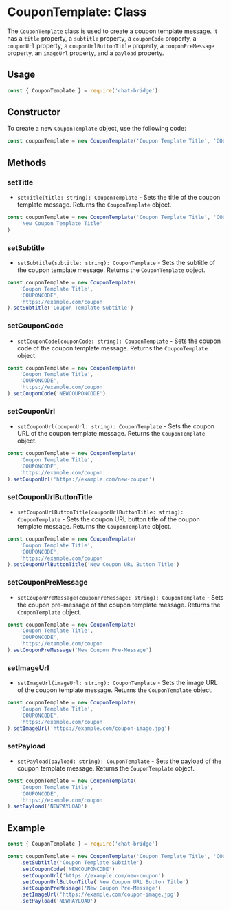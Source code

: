 # CouponTemplate: Class

The `CouponTemplate` class is used to create a coupon template message. It has a `title` property, a `subtitle`
property, a `couponCode` property, a `couponUrl` property, a `couponUrlButtonTitle` property, a `couponPreMessage`
property, an `imageUrl` property, and a `payload` property.

## Usage

```js copy
const { CouponTemplate } = require('chat-bridge')
```

## Constructor

To create a new `CouponTemplate` object, use the following code:

```js copy
const couponTemplate = new CouponTemplate('Coupon Template Title', 'COUPONCODE', 'https://example.com/coupon')
```

## Methods

### setTitle

-   `setTitle(title: string): CouponTemplate` - Sets the title of the coupon template message. Returns the
    `CouponTemplate` object.

```js copy
const couponTemplate = new CouponTemplate('Coupon Template Title', 'COUPONCODE', 'https://example.com/coupon').setTitle(
    'New Coupon Template Title'
)
```

### setSubtitle

-   `setSubtitle(subtitle: string): CouponTemplate` - Sets the subtitle of the coupon template message. Returns the
    `CouponTemplate` object.

```js copy
const couponTemplate = new CouponTemplate(
    'Coupon Template Title',
    'COUPONCODE',
    'https://example.com/coupon'
).setSubtitle('Coupon Template Subtitle')
```

### setCouponCode

-   `setCouponCode(couponCode: string): CouponTemplate` - Sets the coupon code of the coupon template message. Returns
    the `CouponTemplate` object.

```js copy
const couponTemplate = new CouponTemplate(
    'Coupon Template Title',
    'COUPONCODE',
    'https://example.com/coupon'
).setCouponCode('NEWCOUPONCODE')
```

### setCouponUrl

-   `setCouponUrl(couponUrl: string): CouponTemplate` - Sets the coupon URL of the coupon template message. Returns the
    `CouponTemplate` object.

```js copy
const couponTemplate = new CouponTemplate(
    'Coupon Template Title',
    'COUPONCODE',
    'https://example.com/coupon'
).setCouponUrl('https://example.com/new-coupon')
```

### setCouponUrlButtonTitle

-   `setCouponUrlButtonTitle(couponUrlButtonTitle: string): CouponTemplate` - Sets the coupon URL button title of the
    coupon template message. Returns the `CouponTemplate` object.

```js copy
const couponTemplate = new CouponTemplate(
    'Coupon Template Title',
    'COUPONCODE',
    'https://example.com/coupon'
).setCouponUrlButtonTitle('New Coupon URL Button Title')
```

### setCouponPreMessage

-   `setCouponPreMessage(couponPreMessage: string): CouponTemplate` - Sets the coupon pre-message of the coupon template
    message. Returns the `CouponTemplate` object.

```js copy
const couponTemplate = new CouponTemplate(
    'Coupon Template Title',
    'COUPONCODE',
    'https://example.com/coupon'
).setCouponPreMessage('New Coupon Pre-Message')
```

### setImageUrl

-   `setImageUrl(imageUrl: string): CouponTemplate` - Sets the image URL of the coupon template message. Returns the
    `CouponTemplate` object.

```js copy
const couponTemplate = new CouponTemplate(
    'Coupon Template Title',
    'COUPONCODE',
    'https://example.com/coupon'
).setImageUrl('https://example.com/coupon-image.jpg')
```

### setPayload

-   `setPayload(payload: string): CouponTemplate` - Sets the payload of the coupon template message. Returns the
    `CouponTemplate` object.

```js copy
const couponTemplate = new CouponTemplate(
    'Coupon Template Title',
    'COUPONCODE',
    'https://example.com/coupon'
).setPayload('NEWPAYLOAD')
```

## Example

```js copy
const { CouponTemplate } = require('chat-bridge')

const couponTemplate = new CouponTemplate('Coupon Template Title', 'COUPONCODE', 'https://example.com/coupon')
    .setSubtitle('Coupon Template Subtitle')
    .setCouponCode('NEWCOUPONCODE')
    .setCouponUrl('https://example.com/new-coupon')
    .setCouponUrlButtonTitle('New Coupon URL Button Title')
    .setCouponPreMessage('New Coupon Pre-Message')
    .setImageUrl('https://example.com/coupon-image.jpg')
    .setPayload('NEWPAYLOAD')
```
